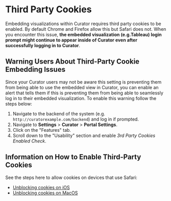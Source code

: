 # Third Party Cookies

Embedding visualizations within Curator requires third party cookies to be enabled.  By default Chrome and
Firefox allow this but Safari does not.  When you encounter this issue,
**the embedded visualization (e.g.Tableau) login prompt might continue to appear inside of Curator even after
successfully logging in to Curator**.

## Warning Users About Third-Party Cookie Embedding Issues

Since your Curator users may not be aware this setting is preventing them from being able to use the embedded
view in Curator, you can enable an alert that tells them if this is preventing them from being able to
seamlessly log in to their embedded visualization.  To enable this warning follow the steps below:

1. Navigate to the backend of the system (e.g. `http://curatorexample.com/backend`) and log in if prompted.
2. Navigate to **Settings** > **Curator** > **Portal Settings**.
3. Click on the "Features" tab.
4. Scroll down to the "Usability" section and enable *3rd Party Cookies Enabled Check*.

## Information on How to Enable Third-Party Cookies

See the steps here to allow cookies on devices that use Safari:

* [Unblocking cookies on iOS](https://support.apple.com/en-us/HT201265)
* [Unblocking cookies on MacOS](https://support.apple.com/guide/safari/manage-cookies-and-website-data-sfri11471/mac)
